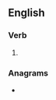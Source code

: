 ==English==

===Verb===
{{head|en|present participle}}

# {{present participle of|pulp|lang=en|nocat=1}}

===Anagrams===
* {{anagrams|en|pupling}}